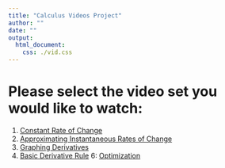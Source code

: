 ```yaml
---
title: "Calculus Videos Project"
author: ""
date: ""
output:
  html_document:
    css: ./vid.css
---
```


# Please select the video set you would like to watch:

<!-- note: do not edit this html file directly -->

1. [Constant Rate of Change](./croc)
2. [Approximating Instantaneous Rates of Change](./arociroc)
3. [Graphing Derivatives](./graphderiv)
4. [Basic Derivative Rule](./derivrules)
<!--* [5: The Chain Rule](5)-->
6: [Optimization](./opt)
<!--* [7: Integrals from Riemann Sums](7)-->
<!--* [8: Antiderivatives](8)-->
